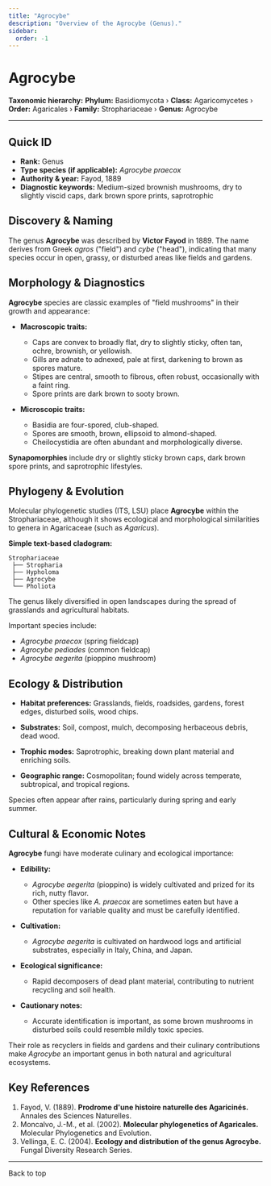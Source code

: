 ```yaml
---
title: "Agrocybe"
description: "Overview of the Agrocybe (Genus)."
sidebar:
  order: -1
---
```



# Agrocybe <Badge variant="note" text="Genus" />

**Taxonomic hierarchy:** **Phylum:** Basidiomycota › **Class:** Agaricomycetes › **Order:** Agaricales › **Family:** Strophariaceae › **Genus:** Agrocybe

---

## Quick ID
* **Rank:** Genus  
* **Type species (if applicable):** _Agrocybe praecox_  
* **Authority & year:** Fayod, 1889  
* **Diagnostic keywords:** Medium-sized brownish mushrooms, dry to slightly viscid caps, dark brown spore prints, saprotrophic  

## Discovery & Naming
The genus **Agrocybe** was described by **Victor Fayod** in 1889. The name derives from Greek _agros_ ("field") and _cybe_ ("head"), indicating that many species occur in open, grassy, or disturbed areas like fields and gardens.

## Morphology & Diagnostics
**Agrocybe** species are classic examples of "field mushrooms" in their growth and appearance:

- **Macroscopic traits:**
  - Caps are convex to broadly flat, dry to slightly sticky, often tan, ochre, brownish, or yellowish.
  - Gills are adnate to adnexed, pale at first, darkening to brown as spores mature.
  - Stipes are central, smooth to fibrous, often robust, occasionally with a faint ring.
  - Spore prints are dark brown to sooty brown.

- **Microscopic traits:**
  - Basidia are four-spored, club-shaped.
  - Spores are smooth, brown, ellipsoid to almond-shaped.
  - Cheilocystidia are often abundant and morphologically diverse.

**Synapomorphies** include dry or slightly sticky brown caps, dark brown spore prints, and saprotrophic lifestyles.

## Phylogeny & Evolution
Molecular phylogenetic studies (ITS, LSU) place **Agrocybe** within the Strophariaceae, although it shows ecological and morphological similarities to genera in Agaricaceae (such as _Agaricus_).

**Simple text-based cladogram:**
```
Strophariaceae
 ├── Stropharia
 ├── Hypholoma
 ├── Agrocybe
 └── Pholiota
```
The genus likely diversified in open landscapes during the spread of grasslands and agricultural habitats.

Important species include:

- _Agrocybe praecox_ (spring fieldcap)
- _Agrocybe pediades_ (common fieldcap)
- _Agrocybe aegerita_ (pioppino mushroom)

## Ecology & Distribution
- **Habitat preferences:** Grasslands, fields, roadsides, gardens, forest edges, disturbed soils, wood chips.
- **Substrates:** Soil, compost, mulch, decomposing herbaceous debris, dead wood.
- **Trophic modes:** Saprotrophic, breaking down plant material and enriching soils.

- **Geographic range:** Cosmopolitan; found widely across temperate, subtropical, and tropical regions.

Species often appear after rains, particularly during spring and early summer.

## Cultural & Economic Notes
**Agrocybe** fungi have moderate culinary and ecological importance:

- **Edibility:**
  - _Agrocybe aegerita_ (pioppino) is widely cultivated and prized for its rich, nutty flavor.
  - Other species like _A. praecox_ are sometimes eaten but have a reputation for variable quality and must be carefully identified.

- **Cultivation:**
  - _Agrocybe aegerita_ is cultivated on hardwood logs and artificial substrates, especially in Italy, China, and Japan.

- **Ecological significance:**
  - Rapid decomposers of dead plant material, contributing to nutrient recycling and soil health.

- **Cautionary notes:**
  - Accurate identification is important, as some brown mushrooms in disturbed soils could resemble mildly toxic species.

Their role as recyclers in fields and gardens and their culinary contributions make _Agrocybe_ an important genus in both natural and agricultural ecosystems.

## Key References
1. Fayod, V. (1889). **Prodrome d'une histoire naturelle des Agaricinés.** Annales des Sciences Naturelles.  
2. Moncalvo, J.-M., et al. (2002). **Molecular phylogenetics of Agaricales.** Molecular Phylogenetics and Evolution.  
3. Vellinga, E. C. (2004). **Ecology and distribution of the genus Agrocybe.** Fungal Diversity Research Series.  

---

<LinkButton href="#top" variant="minimal" icon="arrow-up">
  Back to top
</LinkButton>
